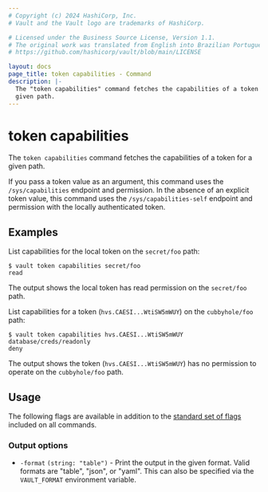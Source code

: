 ```yaml
---
# Copyright (c) 2024 HashiCorp, Inc.
# Vault and the Vault logo are trademarks of HashiCorp.

# Licensed under the Business Source License, Version 1.1.
# The original work was translated from English into Brazilian Portuguese.
# https://github.com/hashicorp/vault/blob/main/LICENSE

layout: docs
page_title: token capabilities - Command
description: |-
  The "token capabilities" command fetches the capabilities of a token for a
  given path.
---
```


# token capabilities

The `token capabilities` command fetches the capabilities of a token for a given
path.

If you pass a token value as an argument, this command uses the
`/sys/capabilities` endpoint and permission. In the absence of an explicit token
value, this command uses the `/sys/capabilities-self` endpoint and permission
with the locally authenticated token.

## Examples

List capabilities for the local token on the `secret/foo` path:

```shell-session
$ vault token capabilities secret/foo
read
```

The output shows the local token has read permission on the `secret/foo` path.

List capabilities for a token (`hvs.CAESI...WtiSW5mWUY`) on the `cubbyhole/foo`
path:

```shell-session
$ vault token capabilities hvs.CAESI...WtiSW5mWUY database/creds/readonly
deny
```

The output shows the token (`hvs.CAESI...WtiSW5mWUY`) has no permission to
operate on the `cubbyhole/foo` path.

## Usage

The following flags are available in addition to the [standard set of
flags](/vault/docs/commands) included on all commands.

### Output options

- `-format` `(string: "table")` - Print the output in the given format. Valid
  formats are "table", "json", or "yaml". This can also be specified via the
  `VAULT_FORMAT` environment variable.
